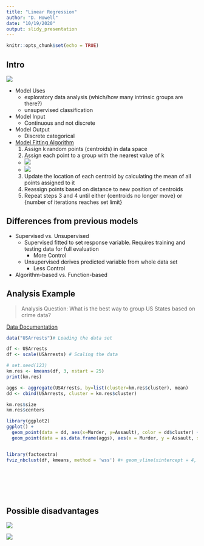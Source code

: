 ```yaml
---
title: "Linear Regression"
author: "D. Howell"
date: "10/19/2020"
output: slidy_presentation
---
```


```r
knitr::opts_chunk$set(echo = TRUE)
```

## Intro

![](k-means-sagemaker-1.gif)

* Model Uses
  + exploratory data analysis (which/how many intrinsic groups are there?)
  + unsupervised classification
  
* Model Input
  + Continuous and not discrete
  
* Model Output
  + Discrete categorical
  
* [Model Fitting Algorithm](http://shabal.in/visuals/kmeans/1.html)
  1. Assign k random points (centroids) in data space
  2. Assign each point to a group with the nearest value of k
    + ![](Capture.jpg)
    + ![](Capturef.jpg)
  3. Update the location of each centroid by calculating the mean of all points assigned to it
  4. Reassign points based on distance to new position of centroids
  5. Repeat steps 3 and 4 until either {centroids no longer move} or {number of iterations reaches set limit}
  

  
## Differences from previous models

  * Supervised vs. Unsupervised
    + Supervised fitted to set response variable. Requires training and testing data for full evaluation
      + More Control
    + Unsupervised derives predicted variable from whole data set
      + Less Control
    
  * Algorithm-based vs. Function-based
  
## Analysis Example

> Analysis Question: What is the best way to group US States based on crime data?

[Data Documentation](https://stat.ethz.ch/R-manual/R-devel/library/datasets/html/USArrests.html)

```r
data("USArrests")# Loading the data set

df <- USArrests
df <- scale(USArrests) # Scaling the data

# set.seed(123)
km.res <- kmeans(df, 3, nstart = 25)
print(km.res)

aggs <- aggregate(USArrests, by=list(cluster=km.res$cluster), mean)
dd <- cbind(USArrests, cluster = km.res$cluster)

km.res$size
km.res$centers

library(ggplot2)
ggplot() + 
  geom_point(data = dd, aes(x=Murder, y=Assault), color = dd$cluster) + 
  geom_point(data = as.data.frame(aggs), aes(x = Murder, y = Assault, size = 10))


library(factoextra)
fviz_nbclust(df, kmeans, method = 'wss') #+ geom_vline(xintercept = 4, linetype = 2)








```

## Possible disadvantages

![](1_agpTwuxQC8qL6oS6NUtSgA.png)


![](shortfall2.png)


